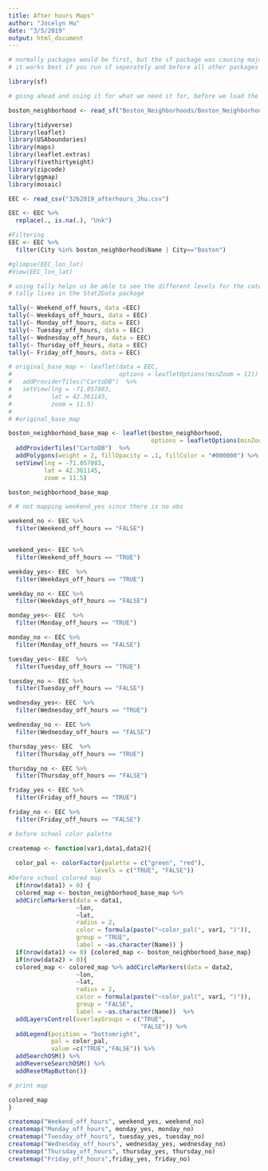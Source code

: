 ```yaml
---
title: After hours Maps"
author: "Jocelyn Hu"
date: "3/5/2019"
output: html_document
---
```


```r
# normally packages would be first, but the sf package was causing major problems with the other functions
# it works best if you run sf seperately and before all other packages

library(sf)

# going ahead and using it for what we need it for, before we load the other packages, again to make things easier

boston_neighborhood <- read_sf("Boston_Neighborhoods/Boston_Neighborhoods.shp")
```

```r
library(tidyverse)
library(leaflet)
library(USAboundaries)
library(maps)
library(leaflet.extras)
library(fivethirtyeight)
library(zipcode)
library(ggmap)
library(mosaic)
```

```r
EEC <- read_csv("3262019_afterhours_Jhu.csv")

EEC <- EEC %>% 
  replace(., is.na(.), "Unk")

#Filtering
EEC <- EEC %>%
  filter(City %in% boston_neighborhood$Name | City=="Boston")

#glimpse(EEC_lon_lat)
#View(EEC_lon_lat)
```


```r
# using tally helps us be able to see the different levels for the categorical variables, which is helpful for map building
# tally lives in the Stat2Data package

tally(~ Weekend_off_hours, data =EEC)
tally(~ Weekdays_off_hours, data = EEC)
tally(~ Monday_off_hours, data = EEC)
tally(~ Tuesday_off_hours, data = EEC)
tally(~ Wednesday_off_hours, data = EEC)
tally(~ Thursday_off_hours, data = EEC)
tally(~ Friday_off_hours, data = EEC)
```

```r
# original_base_map <- leaflet(data = EEC, 
#                              options = leafletOptions(minZoom = 11))  %>% 
#   addProviderTiles("CartoDB")  %>% 
#   setView(lng = -71.057083, 
#           lat = 42.361145, 
#           zoom = 11.5)
# 
# #original_base_map
```


```r
boston_neighborhood_base_map <- leaflet(boston_neighborhood,
                                        options = leafletOptions(minZoom = 11))  %>%
  addProviderTiles("CartoDB")  %>%
  addPolygons(weight = 2, fillOpacity = .1, fillColor = "#000000") %>%
  setView(lng = -71.057083, 
          lat = 42.361145, 
          zoom = 11.5)

boston_neighborhood_base_map
```

```r

# # not mapping weekend_yes since there is no obs

weekend_no <- EEC %>%
  filter(Weekend_off_hours == "FALSE")


weekend_yes<- EEC %>%
  filter(Weekend_off_hours == "TRUE")

weekday_yes<- EEC  %>%
  filter(Weekdays_off_hours == "TRUE")

weekday_no <- EEC %>%
  filter(Weekdays_off_hours == "FALSE")

monday_yes<- EEC  %>%
  filter(Monday_off_hours == "TRUE")

monday_no <- EEC %>%
  filter(Monday_off_hours == "FALSE")

tuesday_yes<- EEC  %>%
  filter(Tuesday_off_hours == "TRUE")

tuesday_no <- EEC %>%
  filter(Tuesday_off_hours == "FALSE")

wednesday_yes<- EEC  %>%
  filter(Wednesday_off_hours == "TRUE")

wednesday_no <- EEC %>%
  filter(Wednesday_off_hours == "FALSE")

thursday_yes<- EEC  %>%
  filter(Thursday_off_hours == "TRUE")

thursday_no <- EEC %>%
  filter(Thursday_off_hours == "FALSE")

friday_yes <- EEC %>%
  filter(Friday_off_hours == "TRUE")

friday_no <- EEC %>%
  filter(Friday_off_hours == "FALSE")

```


```r
# before school color palette

createmap <- function(var1,data1,data2){
  
  color_pal <- colorFactor(palette = c("green", "red"),
                        levels = c("TRUE", "FALSE"))
#before school colored map
  if(nrow(data1) > 0) {
  colored_map <- boston_neighborhood_base_map %>% 
  addCircleMarkers(data = data1,
                   ~lon, 
                   ~lat, 
                   radius = 2, 
                   color = formula(paste("~color_pal(", var1, ")")),
                   group = "TRUE",
                   label = ~as.character(Name)) }
  if(nrow(data1) <= 0) {colored_map <- boston_neighborhood_base_map}
  if(nrow(data2) > 0){
  colored_map <- colored_map %>% addCircleMarkers(data = data2,
                   ~lon, 
                   ~lat, 
                   radius = 2, 
                   color = formula(paste("~color_pal(", var1, ")")),
                   group = "FALSE",
                   label = ~as.character(Name))  %>% 
  addLayersControl(overlayGroups = c("TRUE",
                                     "FALSE")) %>%
  addLegend(position = "bottomright",
            pal = color_pal,
            value =c("TRUE","FALSE")) %>%
  addSearchOSM() %>%
  addReverseSearchOSM() %>%
  addResetMapButton()}

# print map

colored_map
}

```


```r
createmap("Weekend_off_hours", weekend_yes, weekend_no)
createmap("Monday_off_hours", monday_yes, monday_no)
createmap("Tuesday_off_hours", tuesday_yes, tuesday_no)
createmap("Wednesday_off_hours", wednesday_yes, wednesday_no)
createmap("Thursday_off_hours", thursday_yes, thursday_no)
createmap("Friday_off_hours",friday_yes, friday_no)


```

